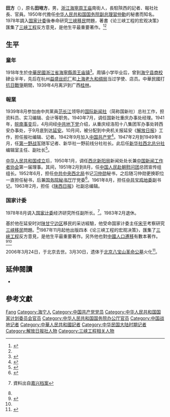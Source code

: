 {{Otheruses|other=名为田方的其他人物|田方}}

'''田方'''（{{bd|1918年|5月|2006年|3月24日}}），原名'''田培方'''，男，[[浙江|浙江]][[海寧|海寧]][[周王庙镇|周王庙]]南街人，長駐陝西的記者、報社社長、官員。1950年代擔任[[中华人民共和国国务院副总理|中华人民共和国国务院副总理]][[習仲勳|習仲勳]]的秘書而知名。1978年調入[[国家计委|国家计委]]後奉命研究[[三峡移民|三峡移民]]問題，著書《论三峡工程的宏观决策》匯集了[[三峽工程|三峽工程]]反方意見，是他生平最重要著作。<ref name="2012王维洛">{{cite news|title=习近平，该为你田叔说句公道话——怀念三峡工程反对派领军人物田方|url=http://www.yibaochina.com/article/Display?articleId=2996|date=2012-11-27|author=[[王维洛|王维洛]]博士|work=議報|accessdate=2020-07-09|archive-date=2020-11-03|archive-url=https://web.archive.org/web/20201103080048/http://www.yibaochina.com/article/Display?articleId=2996|dead-url=no}}</ref><ref name="海宁新闻网2011"/>

== 生平 ==

===童年===
1918年生於[[中華民國浙江省|中華民國浙江省]][[海寧縣|海寧縣]][[周王庙镇|周王庙镇]]<ref>{{cite news|title=不怕子弹的新闻记者——田方(图)|url=http://roll.sohu.com/20110528/n308765105.shtml|date=2011-05-28|author=|publisher=[[浙江在线|浙江在线]]-[[海宁日报|海宁日报]]|archiveurl=https://web.archive.org/web/20200709134559/http://roll.sohu.com/20110528/n308765105.shtml|archivedate=2020年7月9日}}</ref>。周镇小学毕业后，曾到[[海宁县商校|海宁县商校]]肄业半年，先后在杭州[[益盛丝织厂|益盛丝织厂]]和[[上海老九和绸局|上海老九和绸局]]当过学使、店员。中華民國打[[抗日戰爭|抗日戰爭]]期間，1939年4月离沪到广西[[桂林|桂林]]。

===報業===

1939年8月参加由中共黨員[[范长江|范长江]]领导的[[国际新闻社|国际新闻社]]（简称国新社）总社工作，担资料员、实习编辑、会计等职务。1940年7月，调任国新社重庆办事处经理。1941年，[[皖南事变|皖南事变]]后，4月间经[[中共地下党|中共地下党]]介绍，从重庆经洛阳十八集团军办事处转西安办事处，于9月底到达[[延安|延安]]。10月间，被分配到中央机关报延安《[[解放日报|解放日报]]》工作，担任报社编辑、记者。1942年9月加入[[中国共产党|中国共产党]]<ref>{{Cite book|title=海宁历史人物手札|last=海宁市档案局（馆），海宁市史志办公室编；徐霞芳主编|publisher=杭州：浙江古籍出版社|year=2018.11|isbn=978-7-5540-1404-2|pages=538}}</ref>。1947年2月到1949年8月，任[[中国人民解放军第一野战军|第一野战军]]随军记者、新华社一野前线分社社长。此后任[[新华社西北总分社|新华社西北总分社]]编辑室主任、副社长<ref name="海宁新闻网2011">{{cite news|title=奔向延安之田方|url=http://hnnews.zjol.com.cn/hnnews/system/2011/03/08/013359047.shtml|date=2011年3月8日14时49分|author=|publisher=海宁新闻网|archiveurl=https://web.archive.org/web/20150413174812/http://hnnews.zjol.com.cn/hnnews/system/2011/03/08/013359047.shtml|archivedate=2015年4月13日|accessdate=2020年7月9日|dead-url=no}}</ref>。

[[中华人民共和国成立|中华人民共和国成立]]后，1950年1月，调任[[西北新阳局|西北新阳局]]新闻处处长兼[[中国新闻工作者协会|中国新闻工作者协会]]第一届理事。其间，1951年2月到8月，任[[中国人民赴朝慰问团|中国人民赴朝慰问团]]总团宣传组组长。1952年6月，担任[[中共中央西北局|中共中央西北局]]书记[[习仲勋|习仲勋]]秘书，之后随习仲勋更换职位一直担任秘书，后兼[[国务院秘书厅|国务院秘书厅]]厅党委<ref>{{Cite book|title=当代海宁人 《海宁人物资料》第2辑|last=中国人民政治协商会议浙江省海宁市委员会文史资料委员会|publisher=海宁县政协文史资料工作委员会；海宁县文学艺术界联合会|year=1988.12|pages=111-112}}</ref>。1961年8月，担任[[中共宝鸡地委|中共宝鸡地委]]副书记。1963年2月，担任《[[陕西日报|陕西日报]]》社副总编辑。

===国家计委===

1978年8月调入[[国家计委|国家计委]]经济研究所任副所长。<ref name="嘉兴档案">{{cite news|title=这个海宁人记录了延安的战火与辉煌，他是不怕子弹的新闻记者|url=http://hnnews.zjol.com.cn/ihainingapp/news/201811/t20181108_8698327.shtml|date=2018-11-08|author=|publisher=海宁新闻网|archiveurl=https://web.archive.org/web/20200709190627/http://hnnews.zjol.com.cn/ihainingapp/news/201811/t20181108_8698327.shtml|archivedate=2020-07-09|accessdate=2020-07-09|dead-url=yes}} 資料出自[[嘉兴档案|嘉兴档案]]</ref>。1983年2月退休。

基於他在延安时对[[陕甘宁边区|陕甘宁边区]]移民的采访經驗，他受命国家计委主任[[宋平|宋平]]考察研究[[三峡移民|三峡移民]]問題。<ref name="海宁新闻网2011"/>1987年11月起他出版四本《论三峡工程的宏观决策》，匯集了[[三峽工程|三峽工程]]反方意見，是他生平最重要著作。另外他也對[[中國人口遷移|中國人口遷移]]有數本著作。<ref name="2012王维洛">{{cite news|title=习近平，该为你田叔说句公道话——怀念三峡工程反对派领军人物田方|url=http://www.yibaochina.com/article/Display?articleId=2996|date=2012-11-27|author=[[王维洛|王维洛]]博士|work=議報}}</ref><ref name="海宁新闻网2011"/>

2006年3月24日，于北京去世。3月30日，遗体于[[北京市八宝山革命公墓|北京八宝山革命公墓]]火化<ref>{{Cite book|title=海宁年鉴 2007|last=海宁市史志编纂委员会编|publisher=北京：方志出版社|year=2007.10|isbn=978-7-80238-141-4|pages=350}}</ref>。

== 延伸閱讀 ==
* {{cite book|title=从红中社西安分社到新华社陕西分社. 上卷:分社简史|url=|date=2017|author=李勇,边江|publisher=[[新华出版社|新华出版社]]|archiveurl=|archivedate=}}

== 參考文獻 ==
{{reflist}}

{{Authority control}}
{{DEFAULTSORT:Tian田}}
[[Category:田姓|Fang]]
[[Category:海宁人|Category:海宁人]]
[[Category:中国共产党党员|Category:中国共产党党员]]
[[Category:中华人民共和国国家计划委员会官员|Category:中华人民共和国国家计划委员会官员]]
[[Category:中华人民共和国国务院办公厅官员|Category:中华人民共和国国务院办公厅官员]]
[[Category:中国战地记者|Category:中国战地记者]]
[[Category:中華人民共和國記者|Category:中華人民共和國記者]]
[[Category:中华民国大陆时期记者|Category:中华民国大陆时期记者]]
[[Category:解放日报社人物|Category:解放日报社人物]]
[[Category:三峡工程相关人物|Category:三峡工程相关人物]]